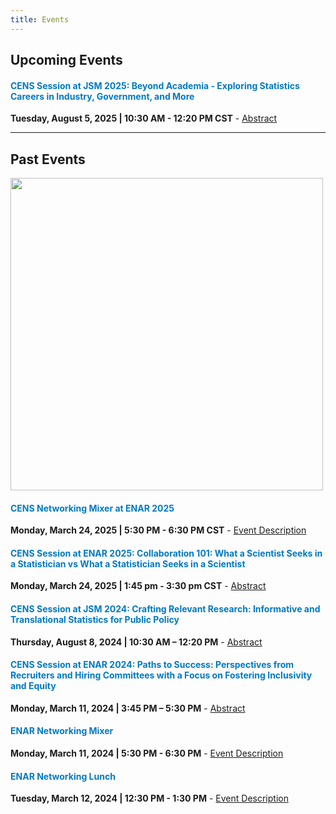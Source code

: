 ```yaml
---
title: Events
---
```


## Upcoming Events

::: {style="color: #007ac2;"}
#### CENS Session at JSM 2025: Beyond Academia - Exploring Statistics Careers in Industry, Government, and More
:::

**Tuesday, August 5, 2025 \| 10:30 AM - 12:20 PM CST** - [Abstract](abstracts/jsm25.qmd)

------------------------------------------------------------------------

## Past Events

![](past-events.gif){style="margin-right: 15px;" width="500"}

::: {style="color: #007ac2;"}
#### CENS Networking Mixer at ENAR 2025
:::

**Monday, March 24, 2025 \| 5:30 PM - 6:30 PM CST** - [Event Description](abstracts/mixer.qmd)


::: {style="color: #007ac2;"}
#### CENS Session at ENAR 2025: Collaboration 101: What a Scientist Seeks in a Statistician vs What a Statistician Seeks in a Scientist
:::


**Monday, March 24, 2025 \| 1:45 pm - 3:30 pm CST** - [Abstract](abstracts/enar25.qmd)

::: {style="color: #007ac2;"}
#### CENS Session at JSM 2024: Crafting Relevant Research: Informative and Translational Statistics for Public Policy
:::

**Thursday, August 8, 2024 \| 10:30 AM -- 12:20 PM** - [Abstract](abstracts/jsm24.qmd)


::: {style="color: #007ac2;"}
#### CENS Session at ENAR 2024: Paths to Success: Perspectives from Recruiters and Hiring Committees with a Focus on Fostering Inclusivity and Equity
:::

**Monday, March 11, 2024 \| 3:45 PM -- 5:30 PM** - [Abstract](abstracts/enar24.qmd)

::: {style="color: #007ac2;"}
#### ENAR Networking Mixer
:::

**Monday, March 11, 2024 \| 5:30 PM - 6:30 PM** - [Event Description](abstracts/mixer.qmd)

::: {style="color: #007ac2;"}
#### ENAR Networking Lunch
:::

**Tuesday, March 12, 2024 \| 12:30 PM - 1:30 PM**  - [Event Description](abstracts/networking_lunch.qmd)


